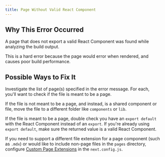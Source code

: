 ```yaml
---
title: Page Without Valid React Component
---
```


## Why This Error Occurred

A page that does not export a valid React Component was found while analyzing the build output.

This is a hard error because the page would error when rendered, and causes poor build performance.

## Possible Ways to Fix It

Investigate the list of page(s) specified in the error message.
For each, you'll want to check if the file is meant to be a page.

If the file is not meant to be a page, and instead, is a shared component or file, move the file to a different folder like `components` or `lib`.

If the file is meant to be a page, double check you have an `export default` with the React Component instead of an `export`. If you're already using `export default`, make sure the returned value is a valid React Component.

If you need to support a different file extension for a page component (such as `.mdx`) or would like to include non-page files in the `pages` directory, configure [Custom Page Extensions](/docs/pages/api-reference/next-config-js/pageExtensions) in the `next.config.js`.

